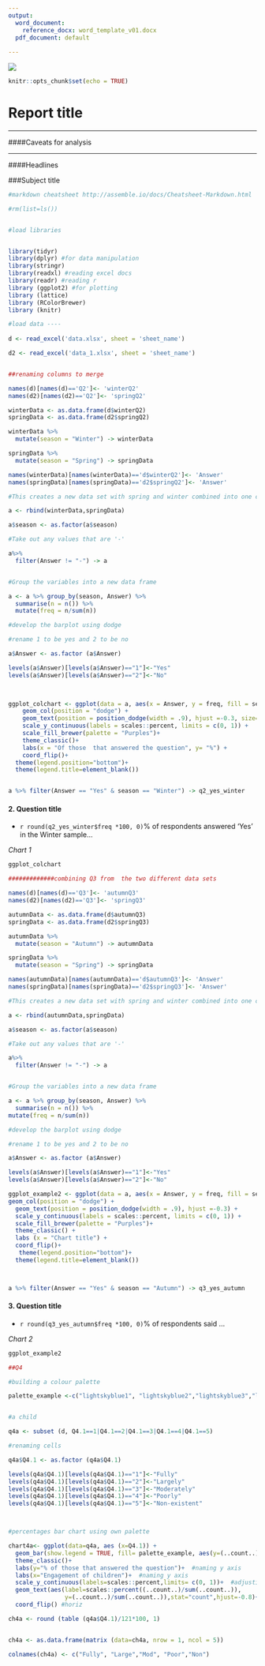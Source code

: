 ```yaml
---
output:
  word_document:
    reference_docx: word_template_v01.docx
  pdf_document: default
  
---
```

![](header.png)
```r
knitr::opts_chunk$set(echo = TRUE)
```

#                                      Report title

---

####Caveats for analysis


---

####Headlines


###Subject title


```r


#markdown cheatsheet http://assemble.io/docs/Cheatsheet-Markdown.html

#rm(list=ls())


#load libraries


library(tidyr)
library(dplyr) #for data manipulation
library(stringr)
library(readxl) #reading excel docs
library(readr) #reading r
library (ggplot2) #for plotting
library (lattice)
library (RColorBrewer)
library (knitr)

#load data ----
  
d <- read_excel('data.xlsx', sheet = 'sheet_name') 

d2 <- read_excel('data_1.xlsx', sheet = 'sheet_name')


##renaming columns to merge

names(d)[names(d)=='Q2']<- 'winterQ2'
names(d2)[names(d2)=='Q2']<- 'springQ2'

winterData <- as.data.frame(d$winterQ2)
springData <- as.data.frame(d2$springQ2)

winterData %>%
  mutate(season = "Winter") -> winterData

springData %>%
  mutate(season = "Spring") -> springData

names(winterData)[names(winterData)=='d$winterQ2']<- 'Answer'
names(springData)[names(springData)=='d2$springQ2']<- 'Answer'

#This creates a new data set with spring and winter combined into one column

a <- rbind(winterData,springData)

a$season <- as.factor(a$season)

#Take out any values that are '-'

a%>% 
  filter(Answer != "-") -> a


#Group the variables into a new data frame

a <- a %>% group_by(season, Answer) %>%
  summarise(n = n()) %>%
  mutate(freq = n/sum(n))

#develop the barplot using dodge

#rename 1 to be yes and 2 to be no

a$Answer <- as.factor (a$Answer)

levels(a$Answer)[levels(a$Answer)=="1"]<-"Yes"
levels(a$Answer)[levels(a$Answer)=="2"]<-"No" 

 

ggplot_colchart <- ggplot(data = a, aes(x = Answer, y = freq, fill = season, label = scales::percent (round(freq,3))))+ 
    geom_col(position = "dodge") +
    geom_text(position = position_dodge(width = .9), hjust =-0.3, size=3.5) +
    scale_y_continuous(labels = scales::percent, limits = c(0, 1)) +
    scale_fill_brewer(palette = "Purples")+ 
    theme_classic()+
    labs(x = "Of those  that answered the question", y= "%") +
    coord_flip()+
  theme(legend.position="bottom")+
  theme(legend.title=element_blank())


a %>% filter(Answer == "Yes" & season == "Winter") -> q2_yes_winter 

```

#### 2. Question title

* `r round(q2_yes_winter$freq *100, 0)`% of respondents answered 'Yes' in the Winter sample...

*Chart 1*

```r
ggplot_colchart
```

```r

#############combining Q3 from  the two different data sets

names(d)[names(d)=='Q3']<- 'autumnQ3'
names(d2)[names(d2)=='Q3']<- 'springQ3'

autumnData <- as.data.frame(d$autumnQ3)
springData <- as.data.frame(d2$springQ3)

autumnData %>%
  mutate(season = "Autumn") -> autumnData

springData %>%
  mutate(season = "Spring") -> springData

names(autumnData)[names(autumnData)=='d$autumnQ3']<- 'Answer'
names(springData)[names(springData)=='d2$springQ3']<- 'Answer'

#This creates a new data set with spring and winter combined into one column

a <- rbind(autumnData,springData)

a$season <- as.factor(a$season)

#Take out any values that are '-'

a%>% 
  filter(Answer != "-") -> a


#Group the variables into a new data frame

a <- a %>% group_by(season, Answer) %>%
  summarise(n = n()) %>%
mutate(freq = n/sum(n))

#develop the barplot using dodge

#rename 1 to be yes and 2 to be no

a$Answer <- as.factor (a$Answer)

levels(a$Answer)[levels(a$Answer)=="1"]<-"Yes"
levels(a$Answer)[levels(a$Answer)=="2"]<-"No" 

ggplot_example2 <- ggplot(data = a, aes(x = Answer, y = freq, fill = season, label = scales::percent (freq))) + 
geom_col(position = "dodge") +
  geom_text(position = position_dodge(width = .9), hjust =-0.3) +
  scale_y_continuous(labels = scales::percent, limits = c(0, 1)) +
  scale_fill_brewer(palette = "Purples")+ 
  theme_classic() + 
  labs (x = "Chart title") +
  coord_flip()+
   theme(legend.position="bottom")+
  theme(legend.title=element_blank())



a %>% filter(Answer == "Yes" & season == "Autumn") -> q3_yes_autumn 

```

#### 3. Question title

* `r round(q3_yes_autumn$freq *100, 0)`% of respondents said ...

*Chart 2*

```r
ggplot_example2
```


```r
##Q4 

#building a colour palette

palette_example <-c("lightskyblue1", "lightskyblue2","lightskyblue3","lightskyblue4","lightskyblue") #create a colour 


#a child

q4a <- subset (d, Q4.1==1|Q4.1==2|Q4.1==3|Q4.1==4|Q4.1==5)

#renaming cells

q4a$Q4.1 <- as.factor (q4a$Q4.1)

levels(q4a$Q4.1)[levels(q4a$Q4.1)=="1"]<-"Fully"
levels(q4a$Q4.1)[levels(q4a$Q4.1)=="2"]<-"Largely" 
levels(q4a$Q4.1)[levels(q4a$Q4.1)=="3"]<-"Moderately"
levels(q4a$Q4.1)[levels(q4a$Q4.1)=="4"]<-"Poorly" 
levels(q4a$Q4.1)[levels(q4a$Q4.1)=="5"]<-"Non-existent" 



#percentages bar chart using own palette

chart4a<- ggplot(data=q4a, aes (x=Q4.1)) + 
  geom_bar(show.legend = TRUE, fill= palette_example, aes(y=(..count..)/sum(..count..))) + #create bar and proportions
  theme_classic()+
  labs(y="% of those that answered the question")+  #naming y axis
  labs(x="Engagement of children")+  #naming y axis
  scale_y_continuous(labels=scales::percent,limits= c(0, 1))+  #adjusting x axis from 0.1 to 10%
  geom_text(aes(label=scales::percent((..count..)/sum(..count..)),
                y=(..count..)/sum(..count..)),stat="count",hjust=-0.8)+
  coord_flip() #horiz

ch4a <- round (table (q4a$Q4.1)/121*100, 1)


ch4a <- as.data.frame(matrix (data=ch4a, nrow = 1, ncol = 5))

colnames(ch4a) <- c("Fully", "Large","Mod", "Poor","Non")



```






